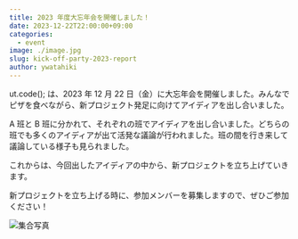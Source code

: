 ```yaml
---
title: 2023 年度大忘年会を開催しました！
date: 2023-12-22T22:00:00+09:00
categories:
  - event
image: ./image.jpg
slug: kick-off-party-2023-report
author: ywatahiki
---
```


ut.code(); は、2023 年 12 月 22 日（金）に大忘年会を開催しました。みんなでピザを食べながら、新プロジェクト発足に向けてアイディアを出し合いました。

A 班と B 班に分かれて、それぞれの班でアイディアを出し合いました。どちらの班でも多くのアイディアが出て活発な議論が行われました。班の間を行き来して議論している様子も見られました。

これからは、今回出したアイディアの中から、新プロジェクトを立ち上げていきます。

新プロジェクトを立ち上げる時に、参加メンバーを募集しますので、ぜひご参加ください！

![集合写真](./group-photo.jpg)

